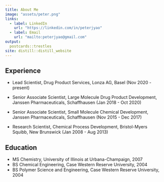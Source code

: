 ```yaml
---
title: About Me
image: "assets/peter.png"
links:
  - label: LinkedIn
    url: "https://linkedin.com/in/peterjyao"
  - label: Email
    url: "mailto:peterjyao@gmail.com"
output:
  postcards::trestles
site: distill::distill_website
---
```

 
## Experience

* Lead Scientist, Drug Product Services, Lonza AG, Basel (Nov 2020 - present)
<!---
    - Lonza AG (Basel, Switzerland)
    - November 2020 - present
    - *description*
--->

* Senior Associate Scientist, Large Molecule Drug Product Development, Janssen Pharmaceuticals, Schaffhausen (Jan 2018 - Oct 2020)
<!---
    - Janssen Pharmaceuticals (Schaffhausen, Switzerland)
    - January 2018 - October 2020
    - Process development and modeling of aseptic fill/finish processes. Collaboration with manufacturing colleagues to address production problems and identify root causes. Subject matter expertise in sterile filtration with lab-scale simulation.
--->
 
* Senior Associate Scientist, Small Molecule Chemical Development, Janssen Pharmaceuticals, Schaffhausen (Nov 2015 - Dec 2017)
<!---
    - Janssen Pharmaceuticals (Schaffhausen, Switzerland) 
    - November 2015 - December 2017
    - Developed expertise in using process analytical technology (React-IR, FBRM, PVM) to probe reaction mechanisms and follow crystallizations. Designed crystallization processes to deliver high quality product with desired purity, yield, and polymorphism control. Investigated reaction mechanisms to aid in process design and documentation for filing with health authorities.
--->

* Research Scientist, Chemical Process Development, Bristol-Myers Squibb, New Brunswick (Jan 2008 - Aug 2013)
<!---
    - Bristol-Myers Squibb
    - January 2008 - August 2013
    - Developed alternative and efficient processes for various drug candidates and intermediates. Optimized process used in campaigns (5 kg to 130 kg) to deliver materials for Phase II clinical trials under tight timelines. Collaborated on diverse multi-functional teams to achieve multiple end-to-end objectives across a variety of projects.
--->

## Education

* MS Chemistry, University of Illinois at Urbana-Champaign, 2007
* BS Chemical Engineering, Case Western Reserve University, 2004
* BS Polymer Science and Engineering, Case Western Reserve University, 2004

